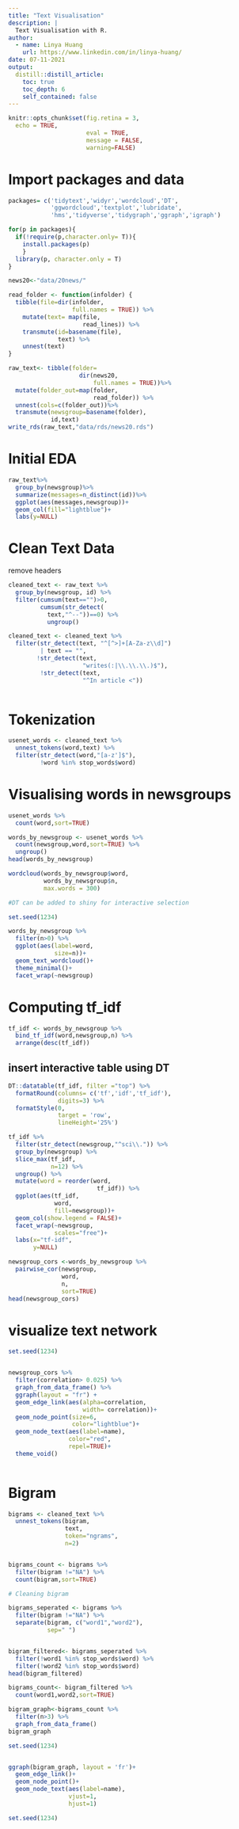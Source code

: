 ```yaml
---
title: "Text Visualisation"
description: |
  Text Visualisation with R.
author:
  - name: Linya Huang
    url: https://www.linkedin.com/in/linya-huang/
date: 07-11-2021
output:
  distill::distill_article:
    toc: true
    toc_depth: 6
    self_contained: false
---
```



```r
knitr::opts_chunk$set(fig.retina = 3,
  echo = TRUE,
                      eval = TRUE,
                      message = FALSE,
                      warning=FALSE)
```

# Import packages and data

```r
packages= c('tidytext','widyr','wordcloud','DT',
            'ggwordcloud','textplot','lubridate',
            'hms','tidyverse','tidygraph','ggraph','igraph')

for(p in packages){
  if(!require(p,character.only= T)){
    install.packages(p)
    }
  library(p, character.only = T)
}
```



```r

news20<-"data/20news/"

read_folder <- function(infolder) {
  tibble(file=dir(infolder,
                  full.names = TRUE)) %>%
    mutate(text= map(file,
                     read_lines)) %>%
    transmute(id=basename(file),
              text) %>%
    unnest(text)
}
```


```r
raw_text<- tibble(folder=
                    dir(news20,
                        full.names = TRUE))%>%
  mutate(folder_out=map(folder,
                        read_folder)) %>%
  unnest(cols=c(folder_out))%>%
  transmute(newsgroup=basename(folder),
            id,text)
write_rds(raw_text,"data/rds/news20.rds")
```

# Initial EDA

```r
raw_text%>%
  group_by(newsgroup)%>%
  summarize(messages=n_distinct(id))%>%
  ggplot(aes(messages,newsgroup))+
  geom_col(fill="lightblue")+
  labs(y=NULL)
```
# Clean Text Data

remove headers 
```r
cleaned_text <- raw_text %>%
  group_by(newsgroup, id) %>%
  filter(cumsum(text=="")>0,
         cumsum(str_detect(
           text,"^--"))==0) %>%
           ungroup()


```

```r
cleaned_text <- cleaned_text %>%
  filter(str_detect(text, "^[^>]+[A-Za-z\\d]")
         | text == "",
        !str_detect(text,
                     "writes(:|\\.\\.\\.)$"),
         !str_detect(text,
                     "^In article <"))
         
```

# Tokenization

```r
usenet_words <- cleaned_text %>% 
  unnest_tokens(word,text) %>% 
  filter(str_detect(word,"[a-z']$"),
         !word %in% stop_words$word)
```

# Visualising words in newsgroups


```r
usenet_words %>%
  count(word,sort=TRUE)

words_by_newsgroup <- usenet_words %>% 
  count(newsgroup,word,sort=TRUE) %>% 
  ungroup()
head(words_by_newsgroup)

```
```r

wordcloud(words_by_newsgroup$word,
          words_by_newsgroup$n,
          max.words = 300)

#DT can be added to shiny for interactive selection

```

```r
set.seed(1234)

words_by_newsgroup %>% 
  filter(n>0) %>% 
  ggplot(aes(label=word,
             size=n))+
  geom_text_wordcloud()+
  theme_minimal()+
  facet_wrap(~newsgroup)
```

# Computing tf_idf
```r
tf_idf <- words_by_newsgroup %>% 
  bind_tf_idf(word,newsgroup,n) %>% 
  arrange(desc(tf_idf))

```


## insert interactive table using __DT__
```r
DT::datatable(tf_idf, filter ="top") %>% 
  formatRound(columns= c('tf','idf','tf_idf'),
              digits=3) %>% 
  formatStyle(0,
              target = 'row',
              lineHeight='25%')
```

```r
tf_idf %>% 
  filter(str_detect(newsgroup,"^sci\\.")) %>% 
  group_by(newsgroup) %>% 
  slice_max(tf_idf,
            n=12) %>% 
  ungroup() %>% 
  mutate(word = reorder(word,
                         tf_idf)) %>% 
  ggplot(aes(tf_idf,
             word,
             fill=newsgroup))+
  geom_col(show.legend = FALSE)+
  facet_wrap(~newsgroup,
             scales="free")+
  labs(x="tf-idf",
       y=NULL)
```
```r
newsgroup_cors <-words_by_newsgroup %>% 
  pairwise_cor(newsgroup,
               word,
               n,
               sort=TRUE)
head(newsgroup_cors)

```

# visualize text network



```r
set.seed(1234)


newsgroup_cors %>% 
  filter(correlation> 0.025) %>% 
  graph_from_data_frame() %>% 
  ggraph(layout = "fr") + 
  geom_edge_link(aes(alpha=correlation,
                     width= correlation))+
  geom_node_point(size=6,
                  color="lightblue")+
  geom_node_text(aes(label=name),
                 color="red",
                 repel=TRUE)+
  theme_void()
            
```

# Bigram

```r
bigrams <- cleaned_text %>% 
  unnest_tokens(bigram,
                text,
                token="ngrams",
                n=2)


bigrams_count <- bigrams %>% 
  filter(bigram !="NA") %>% 
  count(bigram,sort=TRUE)

# Cleaning bigram

bigrams_seperated <- bigrams %>% 
  filter(bigram !="NA") %>% 
  separate(bigram, c("word1","word2"),
           sep=" ")


bigram_filtered<- bigrams_seperated %>% 
  filter(!word1 %in% stop_words$word) %>% 
  filter(!word2 %in% stop_words$word)
head(bigram_filtered)
```
```r

bigrams_count<- bigram_filtered %>% 
  count(word1,word2,sort=TRUE)

bigram_graph<-bigrams_count %>% 
  filter(n>3) %>% 
  graph_from_data_frame()
bigram_graph
```
```r
set.seed(1234)


ggraph(bigram_graph, layout = 'fr')+
  geom_edge_link()+
  geom_node_point()+
  geom_node_text(aes(label=name),
                 vjust=1,
                 hjust=1)


```

```r
set.seed(1234)

```

